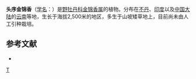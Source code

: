 {{Speciesbox
| taxon = Osbeckia capitata
| binomial_authority = Benth.
}}

'''头序金锦香'''（[[学名|学名]]：{{lang|la|''Osbeckia capitata''}}）是[[野牡丹科|野牡丹科]][[金锦香属|金锦香属]]的植物。分布在[[不丹|不丹]]、[[印度|印度]]以及[[中国大陆|中国大陆]]的[[云南|云南]]等地，生长于海拔2,500米的地区，多生于山坡矮草地上，目前尚未由人工引种栽培。

== 参考文献 ==
<div class="references-small">
* {{cite web| url =http://www.bioinfo.cn/db05/KmzwSpecies.php?action=view&id=13255| title =头序金锦香| work =《中国高等植物数据库全库》| publisher =中国科学院微生物研究所| author =昆明植物研究所| accessdate =2009-02-24| archive-date =2018-06-28| archive-url =https://web.archive.org/web/20180628204035/http://www.bioinfo.cn/db05/KmzwSpecies.php?action=view| dead-url =yes}}
</div>
{{Taxonbar|from=Q10941978}}

{{DEFAULTSORT:Osbeckia capitata}}
[[Category:金锦香属|T]]
{{plant-stub}}